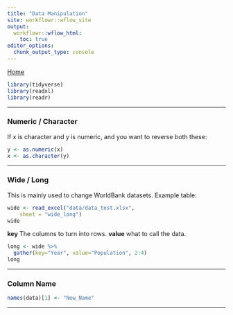 ```yaml
---
title: "Data Manipulation"
site: workflowr::wflow_site
output:
  workflowr::wflow_html:
    toc: true
editor_options:
  chunk_output_type: console
---
```


[Home](index.html)

```r
library(tidyverse)
library(readxl)
library(readr)
```

***
### Numeric / Character ###
If x is character and y is numeric, and you want to reverse both these:
```r
y <- as.numeric(x)
x <- as.character(y)
```
***
### Wide / Long ###
This is mainly used to change WorldBank datasets. Example table: 
```r
wide <- read_excel("data/data_test.xlsx", 
    sheet = "wide_long")
wide
```
**key** The columns to turn into rows. **value** what to call the data.
```r
long <- wide %>% 
  gather(key="Year", value="Population", 2:4)
long
```
***
### Column Name ###
```r
names(data)[1] <- "New_Name"
```
***

